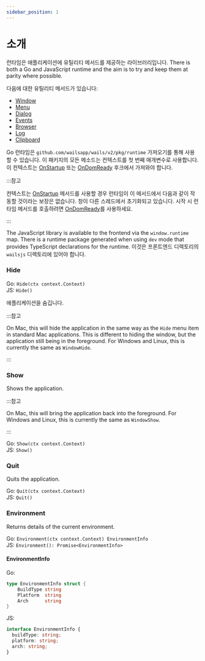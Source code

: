 ```yaml
---
sidebar_position: 1
---
```


# 소개

런타임은 애플리케이션에 유틸리티 메서드를 제공하는 라이브러리입니다. There is both a Go and JavaScript runtime and the aim is to try and keep them at parity where possible.

다음에 대한 유틸리티 메서드가 있습니다:

- [Window](window.mdx)
- [Menu](menu.mdx)
- [Dialog](dialog.mdx)
- [Events](events.mdx)
- [Browser](browser.mdx)
- [Log](log.mdx)
- [Clipboard](clipboard.mdx)

Go 런타임은 `github.com/wailsapp/wails/v2/pkg/runtime` 가져오기를 통해 사용할 수 있습니다. 이 패키지의 모든 메소드는 컨텍스트를 첫 번째 매개변수로 사용합니다. 이 컨텍스트는 [OnStartup](../options.mdx#onstartup) 또는 [OnDomReady](../options.mdx#ondomready) 후크에서 가져와야 합니다.

:::참고

컨텍스트는 [OnStartup](../options.mdx#onstartup) 메서드를 사용할 경우 런타임이 이 메서드에서 다음과 같이 작동할 것이라는 보장은 없습니다. 창이 다른 스레드에서 초기화되고 있습니다. 시작 시 런타임 메서드를 호출하려면 [OnDomReady](../options.mdx#ondomready)를 사용하세요.

:::

The JavaScript library is available to the frontend via the `window.runtime` map. There is a runtime package generated when using `dev` mode that provides TypeScript declarations for the runtime. 이것은 프론트엔드 디렉토리의 `wailsjs` 디렉토리에 있어야 합니다.

### Hide

Go: `Hide(ctx context.Context)`<br/> JS: `Hide()`

애플리케이션을 숨깁니다.

:::참고

On Mac, this will hide the application in the same way as the `Hide` menu item in standard Mac applications. This is different to hiding the window, but the application still being in the foreground. For Windows and Linux, this is currently the same as `WindowHide`.

:::

### Show

Shows the application.

:::참고

On Mac, this will bring the application back into the foreground. For Windows and Linux, this is currently the same as `WindowShow`.

:::

Go: `Show(ctx context.Context)`<br/> JS: `Show()`

### Quit

Quits the application.

Go: `Quit(ctx context.Context)`<br/> JS: `Quit()`

### Environment

Returns details of the current environment.

Go: `Environment(ctx context.Context) EnvironmentInfo`<br/> JS: `Environment(): Promise<EnvironmentInfo>`

#### EnvironmentInfo

Go:

```go
type EnvironmentInfo struct {
    BuildType string
    Platform  string
    Arch      string
}
```

JS:

```ts
interface EnvironmentInfo {
  buildType: string;
  platform: string;
  arch: string;
}
```
